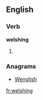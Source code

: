 
==English==

===Verb===
'''welshing'''

# {{present participle of|welsh}}

===Anagrams===
* [[Wenglish#English|Wenglish]]

[[fr:welshing]]